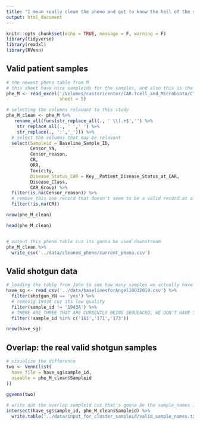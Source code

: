 ```yaml
---
title: "I mean really clean the pheno and get to know the hell of the samples"
output: html_document
---
```


```r
knitr::opts_chunk$set(echo = TRUE, message = F, warning = F)
library(tidyverse)
library(readxl)
library(RVenn)
```

## Valid patient samples

```r
# the newest pheno table from M
# this sheet have nice sampleids for the samples, and also this is the table has all of the info
phe_M <- read_excel('/Volumes/castoricenter/CAR-Tcell_and_Microbiota/CTC Event Table 10162019.xlsx',
                    sheet = 5)
```

```r
# selecting the columns relavant to this study
phe_M_clean <- phe_M %>% 
   rename_all(funs(str_replace_all(., ' \\(.+$','') %>% 
    str_replace_all(., ' ','_') %>% 
    str_replace(., ':','_'))) %>% 
  # select the columns that may be relavant
  select(Sampleid = Baseline_Sample_ID, 
         Censor_YN,
         Censor_reason,
         CR, 
         ORR, 
         Toxicity, 
         Disease_Status_CAR = Key__Patient_Disease_Status_at_CAR, 
         Disease_Class, 
         CAR_Group) %>% 
  filter(is.na(Censor_reason)) %>% 
  # remove this one record that doesn't seem to be a valid record at all
  filter(!is.na(CR))

nrow(phe_M_clean)

head(phe_M_clean)


# output this pheno table cuz its gonna be used downstream
phe_M_clean %>% 
  write_csv('../data/cleaned_pheno/current_pheno.csv')
```


## Valid shotgun data

```r
# loading the table from John to see how many samples we actually have shotgun data
have_sg <- read_csv('../data/baselinesforAngel10032019.csv') %>% 
  filter(shotgun_YN == 'yes') %>% 
  # removig 1943A cuz its low quality
  filter(sample_id != '1943A') %>% 
  # THERE ARE THREE THAT ARE CURRENTLY BEING SEQUENCED, WE DON'T HAVE YET!!!!!!!!!!!!!!!!!!!!!!!!!!!!!!!!!!
  filter(!sample_id %in% c('161','171','173'))

nrow(have_sg)

```

## Overlap: the real valid shotgun samples

```r
# visualize the difference 
two <- Venn(list(
  have_file = have_sg$sample_id,
  useable = phe_M_clean$Sampleid
))  
 
ggvenn(two)      
```
```r
# write out the overlap sampleid cuz that's gonna be the sample_names in use on the cluster for normalization
intersect(have_sg$sample_id, phe_M_clean$Sampleid) %>% 
  write.table('../data/input_for_cluster_sampleid/valid_sample_names.txt', col.names = F, row.names = F, quote = F)
```

